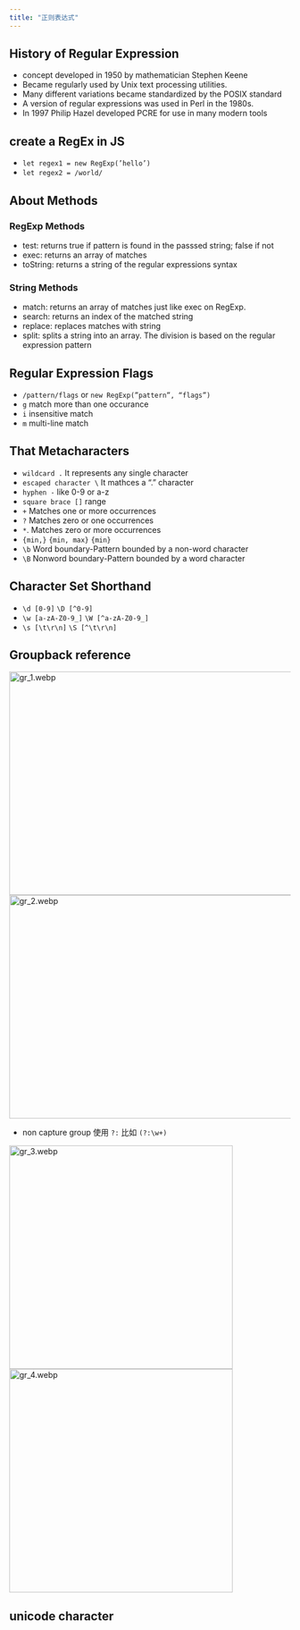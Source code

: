 ```yaml
---
title: "正则表达式"
---
```


## History of Regular Expression

- concept developed in 1950 by mathematician Stephen Keene
- Became regularly used by Unix text processing utilities.
- Many different variations became standardized by the POSIX standard
- A version of regular expressions was used in Perl in the 1980s.
- In 1997 Philip Hazel developed PCRE for use in many modern tools

## create a RegEx in JS

- `let regex1 = new RegExp(’hello’)`
- `let regex2 = /world/`

## About Methods

### RegExp Methods

- test: returns true if pattern is found in the passsed string; false if not
- exec: returns an array of matches
- toString: returns a string of the regular expressions syntax

### String Methods

- match: returns an array of matches just like exec on RegExp.
- search: returns an index of the matched string
- replace: replaces matches with string
- split: splits a string into an array. The division is based on the regular expression pattern

## Regular Expression Flags

- `/pattern/flags` or `new RegExp(”pattern”, “flags”)`
- `g`  match more than one occurance
- `i`  insensitive match
- `m` multi-line match

## That Metacharacters

- `wildcard .`  It represents any single character
- `escaped character \` It mathces a “.” character
- `hyphen -` like 0-9 or a-z
- `square brace []` range
- `+`  Matches one or more occurrences
- `?`  Matches zero or one occurrences
- `*`. Matches zero or more occurrences
- `{min,}`  `{min, max}`  `{min}`
- `\b` Word boundary-Pattern bounded by a non-word character
- `\B` Nonword boundary-Pattern bounded by a word character

## Character Set Shorthand

- `\d [0-9]`  `\D [^0-9]`
- `\w [a-zA-Z0-9_]`  `\W [^a-zA-Z0-9_]`
- `\s [\t\r\n]`  `\S [^\t\r\n]`

## Groupback reference

<Image src="/images/fundamental/gr_1.webp" height='400' width='700' alt="gr_1.webp" />
<br />
<Image src="/images/fundamental/gr_2.webp" height='400' width='700' alt="gr_2.webp" />

- non capture group 使用 `?:` 比如 `(?:\w+)`

<div className="grid grid-cols-2 gap-4">
  <div>
    <Image src="/images/fundamental/gr_3.webp" height='400' width='400' alt="gr_3.webp" />
  </div>
  <div>
    <Image src="/images/fundamental/gr_4.webp" height='400' width='400' alt="gr_4.webp" />
  </div>
</div>


## unicode character